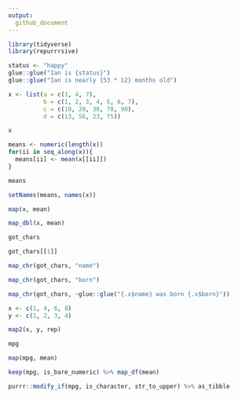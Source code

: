 ```yaml
---
output:
  github_document
---
```


```r
library(tidyverse)
library(repurrrsive)
```


```r
status <- "happy"
glue::glue("Ian is {status}")
glue::glue("Ian is nearly {53 * 12} months old")
```



```r
x <- list(a = c(1, 4, 7),
          b = c(1, 2, 3, 4, 5, 6, 7),
          c = c(10, 20, 30, 70, 90),
          d = c(13, 56, 23, 75))

x
```

```r
means <- numeric(length(x))
for(ii in seq_along(x)){
  means[ii] <- mean(x[[ii]])
}

means

setNames(means, names(x))
```

```r
map(x, mean)

map_dbl(x, mean)
```


```r
got_chars

got_chars[[1]]

map_chr(got_chars, "name")

map_chr(got_chars, "born")

map_chr(got_chars, ~glue::glue("{.x$name} was born {.x$born}"))
```


```r
x <- c(1, 4, 6, 8)
y <- c(1, 2, 3, 4)

map2(x, y, rep)
```

```r
mpg

map(mpg, mean)

keep(mpg, is_bare_numeric) %>% map_df(mean)

purrr::modify_if(mpg, is_character, str_to_upper) %>% as_tibble
```



